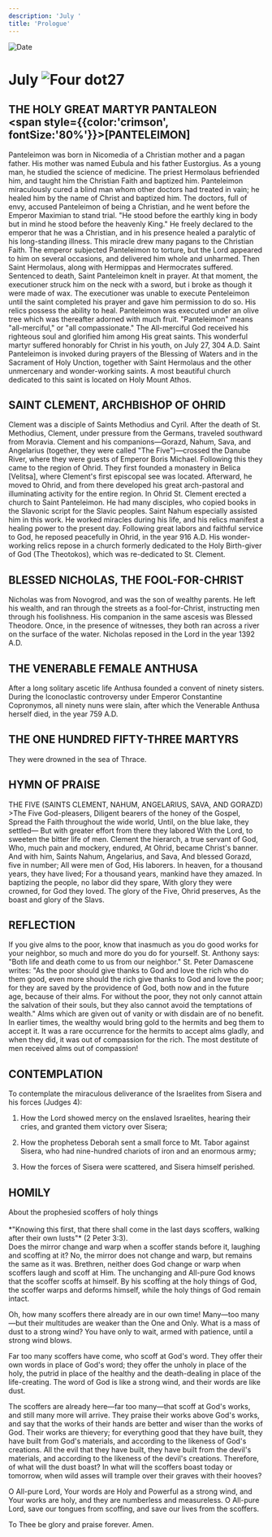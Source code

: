 ```yaml
---
description: 'July '
title: 'Prologue'
---
```


<RunningHead />
<Image src="/title-imprint.png" height={68} width={50} alt="Date" className="title-imprint"/>

# <div id="date">July <Image className="four-dot" src="/four-dot.png" height={15} width={15} alt="Four dot" />27</div>

## THE HOLY GREAT MARTYR PANTALEON <br /><span style={{color:'crimson', fontSize:'80%'}}>[PANTELEIMON]</span>

Panteleimon was born in Nicomedia of a Christian mother and a pagan father. His mother was named Eubula and his father Eustorgius. As a young man, he studied the science of medicine. The priest Hermolaus befriended him, and taught him the Christian Faith and baptized him. Panteleimon miraculously cured a blind man whom other doctors had treated in vain; he healed him by the name of Christ and baptized him. The doctors, full of envy, accused Panteleimon of being a Christian, and he went before the Emperor Maximian to stand trial. "He stood before the earthly king in body but in mind he stood before the heavenly King." He freely declared to the emperor that he was a Christian, and in his presence healed a paralytic of his long-standing illness. This miracle drew many pagans to the Christian Faith. The emperor subjected Panteleimon to torture, but the Lord appeared to him on several occasions, and delivered him whole and unharmed. Then Saint Hermolaus, along with Hermippas and Hermocrates suffered. Sentenced to death, Saint Panteleimon knelt in prayer. At that moment, the executioner struck him on the neck with a sword, but i broke as though it were made of wax. The executioner was unable to execute Penteleimon until the saint completed his prayer and gave him permission to do so. His relics possess the ability to heal. Panteleimon was executed under an olive tree which was thereafter adorned with much fruit. "Panteleimon" means "all-merciful," or "all compassionate." The All-merciful God received his righteous soul and glorified him among His great saints. This wonderful martyr suffered honorably for Christ in his youth, on July 27, 304 A.D. Saint Panteleimon is invoked during prayers of the Blessing of Waters and in the Sacrament of Holy Unction, together with Saint Hermolaus and the other unmercenary and wonder-working saints. A most beautiful church dedicated to this saint is located on Holy Mount Athos.

## SAINT CLEMENT, ARCHBISHOP OF OHRID

Clement was a disciple of Saints Methodius and Cyril. After the death of St. Methodius, Clement, under pressure from the Germans, traveled southward from Moravia. Clement and his companions—Gorazd, Nahum, Sava, and Angelarius (together, they were called "The Five")—crossed the Danube River, where they were guests of Emperor Boris Michael. Following this they came to the region of Ohrid. They first founded a monastery in Belica [Velitsa], where Clement's first episcopal see was located. Afterward, he moved to Ohrid, and from there developed his great arch-pastoral and illuminating activity for the entire region. In Ohrid St. Clement erected a church to Saint Panteleimon. He had many disciples, who copied books in the Slavonic script for the Slavic peoples. Saint Nahum especially assisted him in this work. He worked miracles during his life, and his relics manifest a healing power to the present day. Following great labors and faithful service to God, he reposed peacefully in Ohrid, in the year 916 A.D. His wonder-working relics repose in a church formerly dedicated to the Holy Birth-giver of God (The Theotokos), which was re-dedicated to St. Clement.

## BLESSED NICHOLAS, THE FOOL-FOR-CHRIST

Nicholas was from Novogrod, and was the son of wealthy parents. He left his wealth, and ran through the streets as a fool-for-Christ, instructing men through his foolishness. His companion in the same ascesis was Blessed Theodore. Once, in the presence of witnesses, they both ran across a river on the surface of the water. Nicholas reposed in the Lord in the year 1392 A.D.

## THE VENERABLE FEMALE ANTHUSA

After a long solitary ascetic life Anthusa founded a convent of ninety sisters. During the Iconoclastic controversy under Emperor Constantine Copronymos, all ninety nuns were slain, after which the Venerable Anthusa herself died, in the year 759 A.D.

## THE ONE HUNDRED FIFTY-THREE MARTYRS

They were drowned in the sea of Thrace.


## HYMN OF PRAISE
<div style={{textAlign:'center', color:'crimson', fontWeight:'bold'}}>
THE FIVE (SAINTS CLEMENT,  NAHUM, ANGELARIUS, SAVA, AND GORAZD)
</div>
>The Five God-pleasers,  
Diligent bearers of the honey of the Gospel,  
Spread the Faith throughout the wide world,  
Until, on the blue lake, they settled—  
But with greater effort from there they labored  
With the Lord, to sweeten the bitter life of men.  
Clement the hierarch, a true servant of God,  
Who, much pain and mockery, endured,  
At Ohrid, became Christ's banner.  
And with him, Saints Nahum, Angelarius, and Sava,  
And blessed Gorazd, five in number;  
All were men of God, His laborers.  
In heaven, for a thousand years, they have lived;  
For a thousand years, mankind have they amazed.  
In baptizing the people, no labor did they spare,  
With glory they were crowned, for God they loved.  
The glory of the Five, Ohrid preserves,  
As the boast and glory of the Slavs.  


## REFLECTION

If you give alms to the poor, know that inasmuch as you do good works for your neighbor, so much and more do you do for yourself. St. Anthony says: "Both life and death come to us from our neighbor." St. Peter Damascene writes: "As the poor should give thanks to God and love the rich who do them good, even more should the rich give thanks to God and love the poor; for they are saved by the providence of God, both now and in the future age, because of their alms. For without the poor, they not only cannot attain the salvation of their souls, but they also cannot avoid the temptations of wealth." Alms which are given out of vanity or with disdain are of no benefit. In earlier times, the wealthy would bring gold to the hermits and beg them to accept it. It was a rare occurrence for the hermits to accept alms gladly, and when they did, it was out of compassion for the rich. The most destitute of men received alms out of compassion!


## CONTEMPLATION

To contemplate the miraculous deliverance of the Israelites from Sisera and his forces (Judges 4):

1. How the Lord showed mercy on the enslaved Israelites, hearing their cries, and granted them victory over Sisera;

2. How the prophetess Deborah sent a small force to Mt. Tabor against Sisera, who had nine-hundred chariots of iron and an enormous army;

3. How the forces of Sisera were scattered, and Sisera himself perished.


## HOMILY
<div style={{textAlign:'center', color:'crimson', fontWeight:'bold'}}>
About the prophesied scoffers of holy things
</div>
<br />
<div style={{textAlign:'right'}}>
*"Knowing this first, that there shall come in the last days scoffers, walking after their own lusts"* (2 Peter 3:3).
</div>
Does the mirror change and warp when a scoffer stands before it, laughing and scoffing at it? No, the mirror does not change and warp, but remains the same as it was. Brethren, neither does God change or warp when scoffers laugh and scoff at Him. The unchanging and All-pure God knows that the scoffer scoffs at himself. By his scoffing at the holy things of God, the scoffer warps and deforms himself, while the holy things of God remain intact.

Oh, how many scoffers there already are in our own time! Many—too many—but their multitudes are weaker than the One and Only. What is a mass of dust to a strong wind? You have only to wait, armed with patience, until a strong wind blows.

Far too many scoffers have come, who scoff at God's word. They offer their own words in place of God's word; they offer the unholy in place of the holy, the putrid in place of the healthy and the death-dealing in place of the life-creating. The word of God is like a strong wind, and their words are like dust.

The scoffers are already here—far too many—that scoff at God's works, and still many more will arrive. They praise their works above God's works, and say that the works of their hands are better and wiser than the works of God. Their works are thievery; for everything good that they have built, they have built from God's materials, and according to the likeness of God's creations. All the evil that they have built, they have built from the devil's materials, and according to the likeness of the devil's creations. Therefore, of what will the dust boast? In what will the scoffers boast today or tomorrow, when wild asses will trample over their graves with their hooves?

O All-pure Lord, Your words are Holy and Powerful as a strong wind, and Your works are holy, and they are numberless and measureless. O All-pure Lord, save our tongues from scoffing, and save our lives from the scoffers.

To Thee be glory and praise forever. Amen.